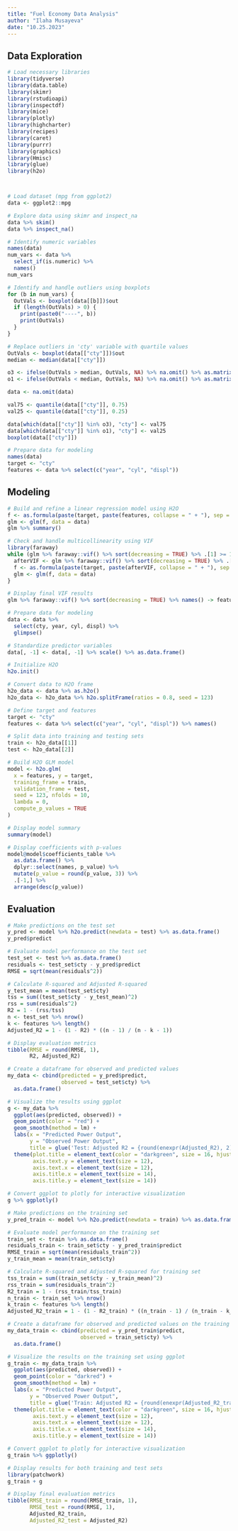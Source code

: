 ---
title: "Fuel Economy Data Analysis"
author: "Ilaha Musayeva"
date: "10.25.2023"
---

## Data Exploration


```{r}
# Load necessary libraries
library(tidyverse)
library(data.table)
library(skimr)
library(rstudioapi)
library(inspectdf)
library(mice)
library(plotly)
library(highcharter)
library(recipes)
library(caret)
library(purrr)
library(graphics) 
library(Hmisc)
library(glue)
library(h2o)



# Load dataset (mpg from ggplot2)
data <- ggplot2::mpg

# Explore data using skimr and inspect_na
data %>% skim()
data %>% inspect_na()

# Identify numeric variables
names(data)
num_vars <- data %>%
  select_if(is.numeric) %>%
  names()
num_vars

# Identify and handle outliers using boxplots
for (b in num_vars) {
  OutVals <- boxplot(data[[b]])$out
  if (length(OutVals) > 0) {
    print(paste0("----", b))
    print(OutVals)
  }
}

# Replace outliers in 'cty' variable with quartile values
OutVals <- boxplot(data[["cty"]])$out
median <- median(data[["cty"]])

o3 <- ifelse(OutVals > median, OutVals, NA) %>% na.omit() %>% as.matrix() %>% t() %>% .[1,]
o1 <- ifelse(OutVals < median, OutVals, NA) %>% na.omit() %>% as.matrix() %>% t() %>% .[1,]

data <- na.omit(data)

val75 <- quantile(data[["cty"]], 0.75)
val25 <- quantile(data[["cty"]], 0.25)

data[which(data[["cty"]] %in% o3), "cty"] <- val75
data[which(data[["cty"]] %in% o1), "cty"] <- val25
boxplot(data[["cty"]])

# Prepare data for modeling
names(data)
target <- "cty"
features <- data %>% select(c("year", "cyl", "displ"))
```

## Modeling

```{r}
# Build and refine a linear regression model using H2O
f <- as.formula(paste(target, paste(features, collapse = " + "), sep = " ~ "))
glm <- glm(f, data = data)
glm %>% summary()

# Check and handle multicollinearity using VIF
library(faraway)
while (glm %>% faraway::vif() %>% sort(decreasing = TRUE) %>% .[1] >= 1.5) {
  afterVIF <- glm %>% faraway::vif() %>% sort(decreasing = TRUE) %>% .[-1] %>% names()
  f <- as.formula(paste(target, paste(afterVIF, collapse = " + "), sep = " ~ "))
  glm <- glm(f, data = data)
}

# Display final VIF results
glm %>% faraway::vif() %>% sort(decreasing = TRUE) %>% names() -> features

# Prepare data for modeling
data <- data %>%
  select(cty, year, cyl, displ) %>%
  glimpse()

# Standardize predictor variables
data[, -1] <- data[, -1] %>% scale() %>% as.data.frame()

# Initialize H2O
h2o.init()

# Convert data to H2O frame
h2o_data <- data %>% as.h2o()
h2o_data <- h2o_data %>% h2o.splitFrame(ratios = 0.8, seed = 123)

# Define target and features
target <- "cty"
features <- data %>% select(c("year", "cyl", "displ")) %>% names()

# Split data into training and testing sets
train <- h2o_data[[1]]
test <- h2o_data[[2]]

# Build H2O GLM model
model <- h2o.glm(
  x = features, y = target,
  training_frame = train,
  validation_frame = test,
  seed = 123, nfolds = 10,
  lambda = 0,
  compute_p_values = TRUE
)

# Display model summary
summary(model)

# Display coefficients with p-values
model@model$coefficients_table %>%
  as.data.frame() %>%
  dplyr::select(names, p_value) %>%
  mutate(p_value = round(p_value, 3)) %>%
  .[-1,] %>%
  arrange(desc(p_value))
```
## Evaluation
```{r}
# Make predictions on the test set
y_pred <- model %>% h2o.predict(newdata = test) %>% as.data.frame() 
y_pred$predict

# Evaluate model performance on the test set
test_set <- test %>% as.data.frame()
residuals <- test_set$cty - y_pred$predict
RMSE = sqrt(mean(residuals^2))

# Calculate R-squared and Adjusted R-squared
y_test_mean = mean(test_set$cty)
tss = sum((test_set$cty - y_test_mean)^2) 
rss = sum(residuals^2)
R2 = 1 - (rss/tss)
n <- test_set %>% nrow() 
k <- features %>% length() 
Adjusted_R2 = 1 - (1 - R2) * ((n - 1) / (n - k - 1))

# Display evaluation metrics
tibble(RMSE = round(RMSE, 1),
       R2, Adjusted_R2)

# Create a dataframe for observed and predicted values
my_data <- cbind(predicted = y_pred$predict,
                 observed = test_set$cty) %>%
  as.data.frame()

# Visualize the results using ggplot
g <- my_data %>%
  ggplot(aes(predicted, observed)) +
  geom_point(color = "red") +
  geom_smooth(method = lm) + 
  labs(x = "Predicted Power Output", 
       y = "Observed Power Output",
       title = glue('Test: Adjusted R2 = {round(enexpr(Adjusted_R2), 2)}')) +
  theme(plot.title = element_text(color = "darkgreen", size = 16, hjust = 0.5),
        axis.text.y = element_text(size = 12), 
        axis.text.x = element_text(size = 12),
        axis.title.x = element_text(size = 14), 
        axis.title.y = element_text(size = 14))

# Convert ggplot to plotly for interactive visualization
g %>% ggplotly()

# Make predictions on the training set
y_pred_train <- model %>% h2o.predict(newdata = train) %>% as.data.frame()

# Evaluate model performance on the training set
train_set <- train %>% as.data.frame()
residuals_train <- train_set$cty - y_pred_train$predict
RMSE_train = sqrt(mean(residuals_train^2))
y_train_mean = mean(train_set$cty)

# Calculate R-squared and Adjusted R-squared for training set
tss_train = sum((train_set$cty - y_train_mean)^2)
rss_train = sum(residuals_train^2)
R2_train = 1 - (rss_train/tss_train)
n_train <- train_set %>% nrow()
k_train <- features %>% length()  
Adjusted_R2_train = 1 - (1 - R2_train) * ((n_train - 1) / (n_train - k_train - 1))

# Create a dataframe for observed and predicted values on the training set
my_data_train <- cbind(predicted = y_pred_train$predict,
                       observed = train_set$cty) %>% 
  as.data.frame()

# Visualize the results on the training set using ggplot
g_train <- my_data_train %>% 
  ggplot(aes(predicted, observed)) + 
  geom_point(color = "darkred") + 
  geom_smooth(method = lm) + 
  labs(x = "Predicted Power Output", 
       y = "Observed Power Output",
       title = glue('Train: Adjusted R2 = {round(enexpr(Adjusted_R2_train), 2)}')) +
  theme(plot.title = element_text(color = "darkgreen", size = 16, hjust = 0.5),
        axis.text.y = element_text(size = 12), 
        axis.text.x = element_text(size = 12),
        axis.title.x = element_text(size = 14), 
        axis.title.y = element_text(size = 14))

# Convert ggplot to plotly for interactive visualization
g_train %>% ggplotly()

# Display results for both training and test sets
library(patchwork)
g_train + g

# Display final evaluation metrics
tibble(RMSE_train = round(RMSE_train, 1),
       RMSE_test = round(RMSE, 1),
       Adjusted_R2_train,
       Adjusted_R2_test = Adjusted_R2)
```
















